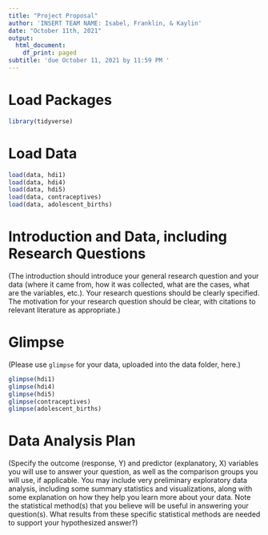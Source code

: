 ```yaml
---
title: "Project Proposal"
author: 'INSERT TEAM NAME: Isabel, Franklin, & Kaylin'
date: "October 11th, 2021"
output:
  html_document:
    df_print: paged
subtitle: 'due October 11, 2021 by 11:59 PM '
---
```


# Load Packages

```r
library(tidyverse)
``` 

# Load Data
```r
load(data, hdi1)
load(data, hdi4)
load(data, hdi5)
load(data, contraceptives)
load(data, adolescent_births)
```

# Introduction and Data, including Research Questions

(The introduction should introduce your general research question and your data (where it came from, how it was collected, what are the cases, what are the variables, etc.). Your research questions should be clearly specified. The motivation for your research question should be clear, with citations to relevant literature as appropriate.)

# Glimpse

(Please use `glimpse` for your data, uploaded into the data folder, here.)
```r
glimpse(hdi1)
glimpse(hdi4)
glimpse(hdi5)
glimpse(contraceptives)
glimpse(adolescent_births)
```

# Data Analysis Plan

(Specify the outcome (response, Y) and predictor (explanatory, X) variables you will use to answer your question, as well as the comparison groups you will use, if applicable. You may include very preliminary exploratory data analysis, including some summary statistics and visualizations, along with some explanation on how they help you learn more about your data. Note the statistical method(s) that you believe will be useful in answering your question(s). 
What results from these specific statistical methods are needed to support your hypothesized answer?)

